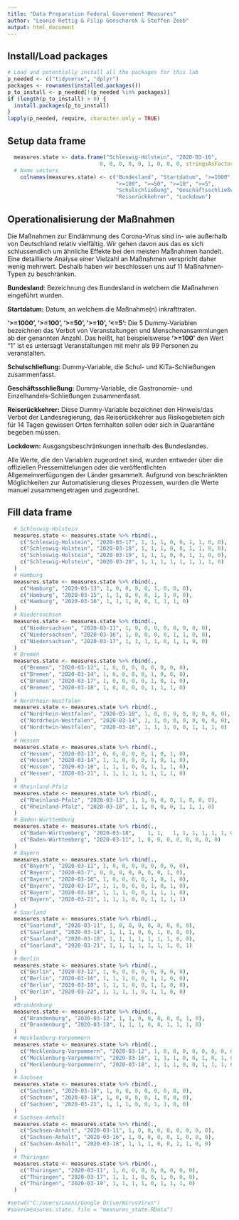 ```yaml
---
title: "Data Preparation Federal Government Measures"
author: "Leonie Rettig & Filip Gonschorek & Steffen Zeeb"
output: html_document
---
```

## Install/Load packages
```r
# Load and potentially install all the packages for this lab
p_needed <- c("tidyverse", "dplyr")
packages <- rownames(installed.packages())
p_to_install <- p_needed[!(p_needed %in% packages)]
if (length(p_to_install) > 0) {
  install.packages(p_to_install)
}
lapply(p_needed, require, character.only = TRUE)
```
## Setup data frame
```r
  measures.state <- data.frame("Schleswig-Holstein", "2020-03-16", 
                             0, 0, 0, 0, 0, 1, 0, 0, 0, stringsAsFactors = F)
  # Name vectors
    colnames(measures.state) <- c("Bundesland", "Startdatum", ">=1000",
                                  ">=100", ">=50", ">=10", ">=5",
                                  "Schulschließung", "Geschäftsschließung",
                                  "Reiserückkehrer", "Lockdown")
```
## Operationalisierung der Maßnahmen
Die Maßnahmen zur Eindämmung des Corona-Virus sind in- wie außerhalb von Deutschland relativ vielfältig. Wir gehen davon aus das es sich schlussendlich um ähnliche Effekte bei den meisten Maßnahmen handelt. Eine detaillierte Analyse einer Vielzahl an Maßnahmen verspricht daher wenig mehrwert. Deshalb haben wir beschlossen uns auf 11 Maßnahmen-Typen zu beschränken. 

**Bundesland**: Bezeichnung des Bundesland in welchem die Maßnahmen eingeführt wurden. 

**Startdatum:** Datum, an welchem die Maßnahme(n) inkrafttraten. 

**'>=1000', '>=100', '>=50', '>=10', '<=5':** Die 5 Dummy-Variablen bezeichnen das Verbot von Veranstaltungen und Menschenansammlungen ab der genannten Anzahl. Das heißt, hat beispielsweise **'>=100'** den Wert "1" ist es untersagt Veranstaltungen mit mehr als 99 Personen zu veranstalten. 

**Schulschließung:** Dummy-Variable, die Schul- und KiTa-Schließungen zusammenfasst. 

**Geschäftsschließung:** Dummy-Variable, die Gastronomie- und Einzelhandels-Schließungen zusammenfasst.

**Reiserückkehrer:** Diese Dummy-Variable bezeichnet den Hinweis/das Verbot der Landesregierung, das Reiserückkehrer aus Risikogebieten sich für 14 Tagen gewissen Orten fernhalten sollen oder sich in Quarantäne begeben müssen.

**Lockdown:** Ausgangsbeschränkungen innerhalb des Bundeslandes. 

Alle Werte, die den Variablen zugeordnet sind, wurden entweder über die offiziellen Pressemittelungen oder die veröffentlichten Allgemeinverfügungen der Länder gesammelt. Aufgrund von beschränkten Möglichkeiten zur Automatisierung dieses Prozessen, wurden die Werte manuel zusammengetragen und zugeordnet. 

## Fill data frame 
```r
  # Schleswig-Holstein
  measures.state <- measures.state %>% rbind(.,
    c("Schleswig-Holstein", "2020-03-17", 1, 1, 1, 0, 0, 1, 1, 0, 0),
    c("Schleswig-Holstein", "2020-03-18", 1, 1, 1, 0, 0, 1, 1, 0, 0),
    c("Schleswig-Holstein", "2020-03-19", 1, 1, 1, 0, 0, 1, 1, 0, 0),
    c("Schleswig-Holstein", "2020-03-20", 1, 1, 1, 1, 1, 1, 1, 1, 0)
  )
  # Hamburg
  measures.state <- measures.state %>% rbind(.,
    c("Hamburg", "2020-03-13", 1, 0, 0, 0, 0, 1, 0, 0, 0),
    c("Hamburg", "2020-03-15", 1, 1, 0, 0, 0, 1, 1, 0, 0),
    c("Hamburg", "2020-03-16", 1, 1, 1, 0, 0, 1, 1, 1, 0)
  )
  # Niedersachsen
  measures.state <- measures.state %>% rbind(.,
    c("Niedersachsen", "2020-03-11", 1, 0, 0, 0, 0, 0, 0, 0, 0),
    c("Niedersachsen", "2020-03-16", 1, 0, 0, 0, 0, 1, 1, 0, 0),
    c("Niedersachsen", "2020-03-17", 1, 1, 1, 1, 0, 1, 1, 0, 0)
  )
  # Bremen
  measures.state <- measures.state %>% rbind(.,
    c("Bremen", "2020-03-12", 1, 0, 0, 0, 0, 0, 0, 0, 0),
    c("Bremen", "2020-03-14", 1, 0, 0, 0, 0, 1, 0, 0, 0),
    c("Bremen", "2020-03-17", 1, 0, 0, 0, 0, 1, 0, 1, 0),
    c("Bremen", "2020-03-18", 1, 0, 0, 0, 0, 1, 1, 1, 0)
  )
  # Nordrhein-Westfalen
  measures.state <- measures.state %>% rbind(.,
    c("Nordrhein-Westfalen", "2020-03-10", 1, 0, 0, 0, 0, 0, 0, 0, 0),
    c("Nordrhein-Westfalen", "2020-03-14", 1, 1, 0, 0, 0, 0, 0, 0, 0),
    c("Nordrhein-Westfalen", "2020-03-16", 1, 1, 1, 0, 0, 1, 1, 1, 0)
  )
  # Hessen
  measures.state <- measures.state %>% rbind(.,
    c("Hessen", "2020-03-13", 0, 0, 0, 0, 0, 1, 0, 1, 0),
    c("Hessen", "2020-03-14", 1, 1, 0, 0, 0, 1, 0, 1, 0),
    c("Hessen", "2020-03-18", 1, 1, 1, 0, 0, 1, 1, 1, 0),
    c("Hessen", "2020-03-21", 1, 1, 1, 1, 1, 1, 1, 1, 0)
  )
  # Rheinland-Pfalz
  measures.state <- measures.state %>% rbind(.,
    c("Rheinland-Pfalz", "2020-03-13", 1, 1, 0, 0, 0, 1, 0, 0, 0),
    c("Rheinland-Pfalz", "2020-03-18", 1, 1, 0, 0, 0, 1, 1, 1, 0)
  )
  # Baden-Württemberg
  measures.state <- measures.state %>% rbind(.,
    c("Baden-Württemberg", "2020-03-18",	1, 1,	1, 1, 1, 1, 1, 1, 0),
    c("Baden-Württemberg", "2020-03-11", 1, 0, 0, 0, 0, 0, 0, 0, 0)
  )
  # Bayern
  measures.state <- measures.state %>% rbind(.,
    c("Bayern", "2020-03-11", 1, 0, 0, 0, 0, 0, 0, 0, 0),
    c("Bayern", "2020-03-7", 0, 0, 0, 0, 0, 0, 0, 1, 0),
    c("Bayern", "2020-03-16", 1, 0, 0, 0, 0, 1, 0, 1, 0),
    c("Bayern", "2020-03-17", 1, 1, 0, 0, 0, 1, 0, 1, 0),
    c("Bayern", "2020-03-18", 1, 1, 1, 0, 0, 1, 1, 1, 0),
    c("Bayern", "2020-03-21", 1, 1, 1, 0, 0, 1, 1, 1, 1)
  )
  # Saarland
  measures.state <- measures.state %>% rbind(.,
    c("Saarland", "2020-03-11", 1, 0, 0, 0, 0, 0, 0, 0, 0),
    c("Saarland", "2020-03-14", 1, 1, 1, 0, 0, 1, 0, 0, 0),
    c("Saarland", "2020-03-18", 1, 1, 1, 1, 1, 1, 1, 0, 0),
    c("Saarland", "2020-03-21", 1, 1, 1, 1, 1, 1, 1, 0, 1)
  )
  # Berlin
  measures.state <- measures.state %>% rbind(.,
    c("Berlin", "2020-03-12", 1, 0, 0, 0, 0, 0, 0, 0, 0),
    c("Berlin", "2020-03-16", 1, 1, 1, 0, 0, 1, 1, 0, 0),
    c("Berlin", "2020-03-18", 1, 1, 1, 0, 0, 1, 1, 0, 0),
    c("Berlin", "2020-03-22", 1, 1, 1, 1, 0, 1, 1, 0, 0)
  )
  #Brandenburg
  measures.state <- measures.state %>% rbind(.,
    c("Brandenburg", "2020-03-12", 1, 1, 0, 0, 0, 0, 0, 1, 0),
    c("Brandenburg", "2020-03-18", 1, 1, 1, 0, 0, 1, 1, 1, 0)
  )
  # Mecklenburg-Vorpommern
  measures.state <- measures.state %>% rbind(.,
    c("Mecklenburg-Vorpommern", "2020-03-12", 1, 0, 0, 0, 0, 0, 0, 0, 0),
    c("Mecklenburg-Vorpommern", "2020-03-16", 1, 1, 1, 0, 0, 1, 0, 1, 0),
    c("Mecklenburg-Vorpommern", "2020-03-18", 1, 1, 1, 0, 0, 1, 1, 1, 0)
  )
  # Sachsen
  measures.state <- measures.state %>% rbind(.,
    c("Sachsen", "2020-03-10", 1, 0, 0, 0, 0, 0, 0, 0, 0),
    c("Sachsen", "2020-03-18", 1, 0, 0, 0, 0, 1, 0, 0, 0),
    c("Sachsen", "2020-03-21", 1, 1, 1, 0, 0, 1, 1, 0, 0)
  )
  # Sachsen-Anhalt
  measures.state <- measures.state %>% rbind(.,
    c("Sachsen-Anhalt", "2020-03-11", 1, 0, 0, 0, 0, 0, 0, 0, 0),
    c("Sachsen-Anhalt", "2020-03-16", 1, 0, 0, 0, 0, 1, 0, 0, 0),
    c("Sachsen-Anhalt", "2020-03-18", 1, 1, 1, 0, 0, 1, 1, 0, 0)
  )
  # Thüringen
  measures.state <- measures.state %>% rbind(.,
    c("Thüringen", "2020-03-11", 1, 0, 0, 0, 0, 0, 0, 0, 0),
    c("Thüringen", "2020-03-17", 1, 1, 1, 0, 0, 1, 0, 0, 0),
    c("Thüringen", "2020-03-19", 1, 1, 1, 1, 0, 1, 1, 1, 0)
  )

#setwd("C:/Users/Leoni/Google Drive/WirvsVirus")
#save(measures.state, file = "measures_state.RData")
```


